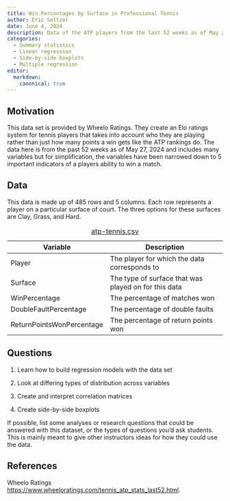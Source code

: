 ```yaml
---
title: Win Percentages by Surface in Professional Tennis
author: Eric Seltzer
date: June 4, 2024
description: Data of the ATP players from the last 52 weeks as of May 27, 2024. Players who have played a minimum of 10 matches overall or 5 matches on a particular surface are included in the table.
categories:
  - Summary statistics
  - Linear regression
  - Side-by-side boxplots
  - Multiple regression
editor:
  markdown: 
    canonical: true
---
```


## Motivation

This data set is provided by Wheelo Ratings. They create an Elo ratings system for tennis players that takes into account who they are playing rather than just how many points a win gets like the ATP rankings do. The data here is from the past 52 weeks as of May 27, 2024 and includes many variables but for simplification, the variables have been narrowed down to 5 important indicators of a players ability to win a match.

## Data

This data is made up of 485 rows and 5 columns. Each row represents a player on a particular surface of court. The three options for these surfaces are Clay, Grass, and Hard.

| Variable                  | Description                                          |
|---------------------------|------------------------------------------------------|
| Player                    | The player for which the data corresponds to         |
| Surface                   | The type of surface that was played on for this data |
| WinPercentage             | The percentage of matches won                        |
| DoubleFaultPercentage     | The percentage of double faults                      |
| ReturnPointsWonPercentage | The percentage of return points won                  |

: [atp-tennis.csv](../data/atp-tennis.csv)

## Questions

1.  Learn how to build regression models with the data set

2.  Look at differing types of distribution across variables

3.  Create and interpret correlation matrices

4.  Create side-by-side boxplots

If possible, list some analyses or research questions that could be answered with this dataset, or the types of questions you'd ask students. This is mainly meant to give other instructors ideas for how they could use the data.

## References

Wheelo Ratings <https://www.wheeloratings.com/tennis_atp_stats_last52.html>.
